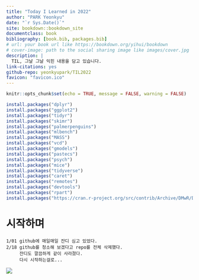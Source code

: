 ```yaml
--- 
title: "Today I Learned in 2022"
author: "PARK Yeonkyu"
date: "`r Sys.Date()`"
site: bookdown::bookdown_site
documentclass: book
bibliography: [book.bib, packages.bib]
# url: your book url like https://bookdown.org/yihui/bookdown
# cover-image: path to the social sharing image like images/cover.jpg
description: |
  TIL, 그날 그날 익힌 내용을 담고 있습니다.
link-citations: yes
github-repo: yeonkyupark/TIL2022
favicon: "favicon.ico"
---
```


```r
knitr::opts_chunk$set(echo = TRUE, message = FALSE,	warning = FALSE)
```

```r
install.packages("dplyr")
install.packages("ggplot2")
install.packages("tidyr")
install.packages("skimr")
install.packages("palmerpenguins")
install.packages("mlbench")
install.packages("MASS")
install.packages("vcd")
install.packages("gmodels")
install.packages("pastecs")
install.packages("psych")
install.packages("mice")
install.packages("tidyverse")
install.packages("caret")
install.packages("remotes")
install.packages("devtools")
install.packages("rpart")
install.packages("https://cran.r-project.org/src/contrib/Archive/DMwR/DMwR_0.4.1.tar.gz", repos=NULL)
```

# 시작하며  

```
1/01 github에 매일매일 잔디 심고 있었다.  
2/18 github를 청소해 보겠다고 repo를 전체 삭제했다.  
     잔디도 깔끔하게 같이 사라졌다.
     다시 시작하는걸로...  
```

![](https://user-images.githubusercontent.com/72383349/155848684-460dbb41-426d-4d5a-9f85-99528427c89d.png)

